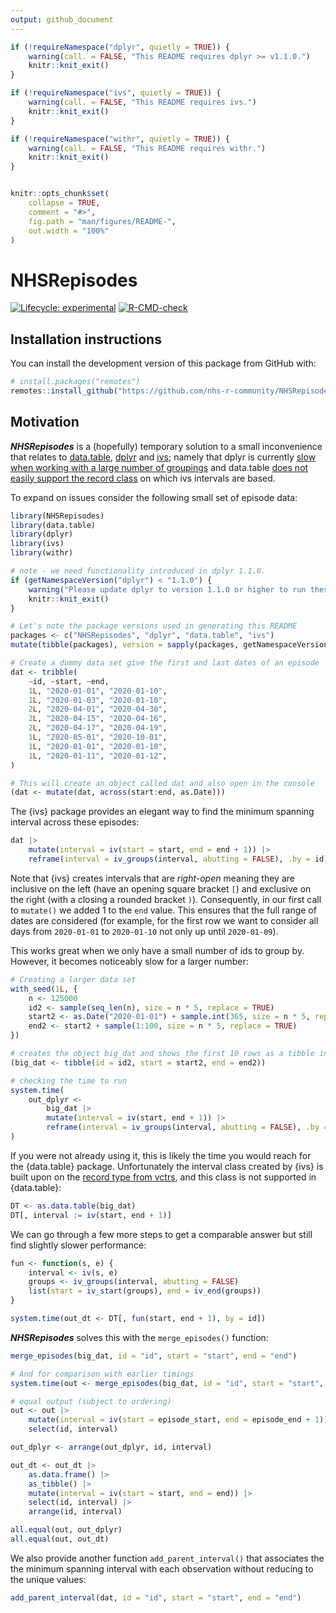 ```yaml
---
output: github_document
---
```


<!-- README.md is generated from README.Rmd. Please edit that file -->

```r
if (!requireNamespace("dplyr", quietly = TRUE)) {
    warning(call. = FALSE, "This README requires dplyr >= v1.1.0.")
    knitr::knit_exit()
}

if (!requireNamespace("ivs", quietly = TRUE)) {
    warning(call. = FALSE, "This README requires ivs.")
    knitr::knit_exit()
}

if (!requireNamespace("withr", quietly = TRUE)) {
    warning(call. = FALSE, "This README requires withr.")
    knitr::knit_exit()
}


knitr::opts_chunk$set(
    collapse = TRUE,
    comment = "#>",
    fig.path = "man/figures/README-",
    out.width = "100%"
)
```

# NHSRepisodes

<!-- badges: start -->
[![Lifecycle: experimental](https://img.shields.io/badge/lifecycle-experimental-orange.svg)](https://lifecycle.r-lib.org/articles/stages.html#experimental)
[![R-CMD-check](https://github.com/nhs-r-community/NHSRepisodes/actions/workflows/R-CMD-check.yaml/badge.svg)](https://github.com/nhs-r-community/NHSRepisodes/actions/workflows/R-CMD-check.yaml)
<!-- badges: end -->

## Installation instructions

You can install the development version of this package from GitHub with:

``` r
# install.packages("remotes")
remotes::install_github("https://github.com/nhs-r-community/NHSRepisodes")
```

## Motivation

***NHSRepisodes*** is a (hopefully) temporary solution to a small inconvenience
that relates to [data.table](https://cran.r-project.org/package=data.table),
[dplyr](https://cran.r-project.org/package=dplyr) and
[ivs](https://cran.r-project.org/package=ivs); namely that dplyr is currently
[slow when working with a large number of groupings](https://github.com/tidyverse/dplyr/issues/5017)
and data.table [does not easily support the record class](https://github.com/Rdatatable/data.table/issues/4910)
on which ivs intervals are based.

To expand on issues consider the following small set of episode data:

```r
library(NHSRepisodes)
library(data.table)
library(dplyr)
library(ivs)
library(withr)

# note - we need functionality introduced in dplyr 1.1.0.
if (getNamespaceVersion("dplyr") < "1.1.0") {
    warning("Please update dplyr to version 1.1.0 or higher to run these examples.")
    knitr::knit_exit()
}

# Let's note the package versions used in generating this README
packages <- c("NHSRepisodes", "dplyr", "data.table", "ivs")
mutate(tibble(packages), version = sapply(packages, getNamespaceVersion))

# Create a dummy data set give the first and last dates of an episode
dat <- tribble(
    ~id, ~start, ~end,
    1L, "2020-01-01", "2020-01-10",
    1L, "2020-01-03", "2020-01-10",
    2L, "2020-04-01", "2020-04-30",
    2L, "2020-04-15", "2020-04-16",
    2L, "2020-04-17", "2020-04-19",
    1L, "2020-05-01", "2020-10-01",
    1L, "2020-01-01", "2020-01-10",
    1L, "2020-01-11", "2020-01-12",
)

# This will create an object called dat and also open in the console
(dat <- mutate(dat, across(start:end, as.Date)))
```

The {ivs} package provides an elegant way to find the minimum spanning interval 
across these episodes:

```r
dat |>
    mutate(interval = iv(start = start, end = end + 1)) |>
    reframe(interval = iv_groups(interval, abutting = FALSE), .by = id)
```

Note that {ivs} creates intervals that are *right-open* meaning they are
inclusive on the left (have an opening square bracket `[`) and exclusive on the
right (with a closing a rounded bracket `)`). Consequently, in our first call to
`mutate()` we added 1 to the `end` value. This ensures that the full range of
dates are considered (for example, for the first row we want to consider all
days from `2020-01-01` to `2020-01-10` not only up until `2020-01-09`).

This works great when we only have a small number of ids to group by. However,
it becomes noticeably slow for a larger number:

```r
# Creating a larger data set
with_seed(1L, {
    n <- 125000
    id2 <- sample(seq_len(n), size = n * 5, replace = TRUE)
    start2 <- as.Date("2020-01-01") + sample.int(365, size = n * 5, replace = TRUE)
    end2 <- start2 + sample(1:100, size = n * 5, replace = TRUE)    
})

# creates the object big_dat and shows the first 10 rows as a tibble in the console
(big_dat <- tibble(id = id2, start = start2, end = end2))

# checking the time to run
system.time(
    out_dplyr <- 
        big_dat |>
        mutate(interval = iv(start, end + 1)) |>
        reframe(interval = iv_groups(interval, abutting = FALSE), .by = id)
)
```

If you were not already using it, this is likely the time you would reach for
the {data.table} package. Unfortunately the interval class created by {ivs} is 
built upon on the
[record type from vctrs](https://vctrs.r-lib.org/reference/new_rcrd.html),
and this class is not supported in {data.table}:

```r
DT <- as.data.table(big_dat)
DT[, interval := iv(start, end + 1)]
```

We can go through a few more steps to get a comparable answer but still find
slightly slower performance:

```r
fun <- function(s, e) {
    interval <- iv(s, e)
    groups <- iv_groups(interval, abutting = FALSE)
    list(start = iv_start(groups), end = iv_end(groups))
}

system.time(out_dt <- DT[, fun(start, end + 1), by = id])
```

***NHSRepisodes*** solves this with the `merge_episodes()` function:

```r
merge_episodes(big_dat, id = "id", start = "start", end = "end")

# And for comparison with earlier timings
system.time(out <- merge_episodes(big_dat, id = "id", start = "start", end = "end"))

# equal output (subject to ordering)
out <- out |> 
    mutate(interval = iv(start = episode_start, end = episode_end + 1)) |> 
    select(id, interval)

out_dplyr <- arrange(out_dplyr, id, interval)

out_dt <- out_dt |> 
    as.data.frame() |> 
    as_tibble() |> 
    mutate(interval = iv(start = start, end = end)) |> 
    select(id, interval) |> 
    arrange(id, interval)

all.equal(out, out_dplyr)
all.equal(out, out_dt)
```

We also provide another function `add_parent_interval()` that associates the
the minimum spanning interval with each observation without reducing to the
unique values:

```r
add_parent_interval(dat, id = "id", start = "start", end = "end")
```
